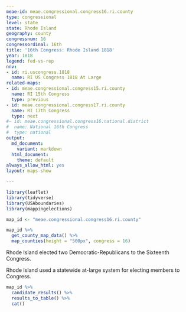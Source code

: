 ```yaml
---
meae-id: meae.congressional.congress16.ri.county
type: congressional
level: state
state: Rhode Island
geography: county
congressnum: 16
congressordinal: 16th
title: '16th Congress: Rhode Island 1818'
year: 1818
legend: fed-vs-rep
nnv:
- id: ri.uscongress.1818
  name: RI US Congress 1818 At Large
related-maps:
- id: meae.congressional.congress15.ri.county
  name: RI 15th Congress
  type: previous
- id: meae.congressional.congress17.ri.county
  name: RI 17th Congress
  type: next
#- id: meae.congressional.congress16.national.district
#  name: National 16th Congress
#  type: national
output:
  md_document:
    variant: markdown
  html_document:
    theme: default
always_allow_html: yes
layout: maps-show

---
```


```r
library(leaflet)
library(tidyverse)
library(USAboundaries)
library(mappingelections)

map_id <- "meae.congressional.congress16.ri.county"
```

<div class="map">

```r
map_id %>%
  get_county_map_data() %>%
  map_counties(height = "500px", congress = 16)
```

</div>

Rhode Island elected two Democratic-Republicans to the Sixteenth Congress.

Rhode Island used a statewide at-large system for electing members to Congress.

<div class="results-table">

```r
map_id %>%
  candidate_results() %>%
  results_to_table() %>%
  cat()
```

</div>
